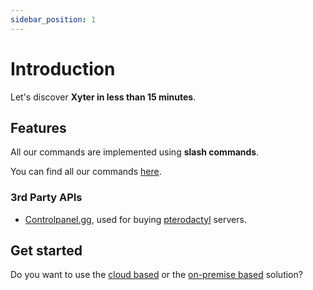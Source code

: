 ```yaml
---
sidebar_position: 1
---
```



# Introduction

Let's discover **Xyter in less than 15 minutes**.

## Features

All our commands are implemented using **slash commands**.

You can find all our commands [here](/docs/commands).

### 3rd Party APIs

- [Controlpanel.gg](https://controlpanel.gg), used for buying [pterodactyl](https://pterodactyl.io/) servers.

## Get started

Do you want to use the [cloud based](/docs/flavors/cloud) or the [on-premise based](/docs/flavors/on-premise) solution?

